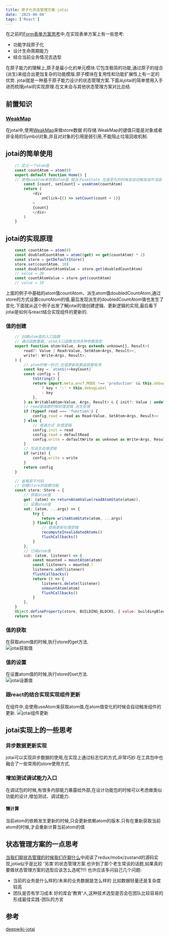 ```yaml
---
title: 原子化状态管理方案-jotai
date: '2025-06-04'
tags: ['React']
---
```


在之前的[Form表单方案思考](https://icantunderstand.github.io/blogNew/blog/frontEndTool/formSummary)中,在实现表单方案上有一些思考:

- 功能字段原子化
- 设计生命周期能力
- 结合当前业务情况去选型

在原子能力的理解上,原子是最小化的单元模块.它包含极简的功能,通过原子的组合(派生)来组合出更加复杂的功能模版.原子模块在复用性和功能扩展性上有一定的优势.
jotai就是一种基于原子能力设计的状态管理方案.下面从jotai的简单使用入手进而梳理jotai的实现原理.在文末会与其他状态管理方案对比总结.

## 前置知识

### [WeakMap](https://developer.mozilla.org/en-US/docs/Web/JavaScript/Reference/Global_Objects/WeakMap)

在jotai中,使用[WeakMap](https://developer.mozilla.org/en-US/docs/Web/JavaScript/Reference/Global_Objects/WeakMap)来做store数据
的存储.WeakMap的键值只能是对象或者非全局的Symbol对象,并且对对象的引用是弱引用,不能阻止垃圾回收机制.

## jotai的简单使用

```JavaScript
    // 定义一个atom值
    const countAtom = atom(0)
    export default function Home() {
    // 使用useAtom来获取atom值 相当于useState 在值变化的时候会自动触发组件渲染
        const [count, setCount] = useAtom(countAtom)
        return (
            <div
                onClick={() => setCount(count + 1)}
            >
            {count}
            </div>
        )
    }
```

## jotai的实现原理

```JavaScript
    const countAtom = atom(0)
    const doubledCountAtom = atom((get) => get(countAtom) * 2)
    const store = getDefaultStore()
    store.set(countAtom, 10)
    const doubledCountAtomValue = store.get(doubledCountAtom)
    // value = 20
    const countAtomValue = store.get(countAtom)
    // value = 10
```

上面的例子中基础的atom值countAtom、派生atom值doubledCountAtom,通过store的方式设置countAtom的值,最后发现派生的doubledCountAtom值也发生了
变化.下面就从这个例子出发了解jotai的值创建逻辑、更新逻辑的实现,最后看下jotai是如何与react结合实现组件的更新的.

### 值的创建

```JavaScript
    // 创建atom值的入口函数
    // 通过函数重载, atom入口函数支持多种参数类型
    export function atom<Value, Args extends unknown[], Result>(
        read?: Value | Read<Value, SetAtom<Args, Result>>,
        write?: Write<Args, Result>,
    ) {
        // atom的唯一标识,在值更新依赖追踪都有用
        const key = `atom${++keyCount}`
        const config = {
            toString() {
            return import.meta.env?.MODE !== 'production' && this.debugLabel
                ? key + ':' + this.debugLabel
                : key
            },
        } as WritableAtom<Value, Args, Result> & { init?: Value | undefined }
        // read是函数时候处理逻辑 派生处理
        if (typeof read === 'function') {
            config.read = read as Read<Value, SetAtom<Args, Result>>
        } else {
            // 普通方式 处理逻辑
            config.init = read
            config.read = defaultRead
            config.write = defaultWrite as unknown as Write<Args, Result>
        }
        // 写派生处理逻辑
        if (write) {
            config.write = write
        }
        return config
    }
```

```JavaScript
    // 省略若干代码
    // 创建store的函数功能
    const store: Store = {
        // 获取atom值
        get: (atom) => returnAtomValue(readAtomState(atom)),
        // 设置atom值
        set: (atom, ...args) => {
            try {
                return writeAtomState(atom, ...args)
            } finally {
                // 依赖更新处理逻辑
                recomputeInvalidatedAtoms()
                flushCallbacks()
            }
        },
        // 订阅atom值
        sub: (atom, listener) => {
            const mounted = mountAtom(atom)
            const listeners = mounted.l
            listeners.add(listener)
            flushCallbacks()
            return () => {
                listeners.delete(listener)
                unmountAtom(atom)
                flushCallbacks()
            }
        },
    }
    Object.defineProperty(store, BUILDING_BLOCKS, { value: buildingBlocks })
    return store
```

### 值的获取

在获取atom值的时候,执行store的get方法.  
![jotai获取值](/static/images/frontEndToolStatic/jotiaStatic/jotaiGet.jpg)

### 值的设置

在设置atom值的时候,执行store的set方法.  
![jotai设置值](/static/images/frontEndToolStatic/jotiaStatic/jotaiSet.jpg)

### 跟react的结合实现实现组件更新

在组件中,会使用useAtom来获取atom值,在atom值变化的时候会自动触发组件的更新.
![jotai组件更新](/static/images/frontEndToolStatic/jotiaStatic/jotaiUseAtom.jpg)

## jotai实现上的一些思考

### 异步数据更新实现

jotai可以实现异步数据的使用,在实现上通过标志位的方式,非常巧妙.在工具包中也融合了一些常用的store使用方式.

### 增加测试调试能力入口

在调试包的时候,有很多内部能力暴露给外部,在设计功能包的时候可以考虑做类似功能的设计,增加测试、调试能力.

#### 懒计算

当前atom的依赖发生更新的时候,只会更新依赖atom的版本.只有在重新获取当前atom的时候,才会重新计算当前atom的值

## 状态管理方案的一点思考

[当我们聊状态管理的时候我们在聊什么](https://icantunderstand.github.io/blogNew/blog/react/stateControl)中阅读了redux/mobx/zustand的源码实现,jotia似乎是比较
'另类'的状态管理方案.也许到了那个老生常谈的话题,如果真的要做状态管理方案的选型应该怎么选呢?!!!
也许应该多问自己几个问题:

- 当前的业务是什么样的/未来的业务数据是怎么样的 比如数据轻量还是复杂度较高
- 团队是否有学习成本 好的库会'教育'人,这种技术选型是否会在团队比较容易的形成最佳实践-团队的方言

## 参考

[deepwiki-jotai](https://deepwiki.com/pmndrs/jotai)
